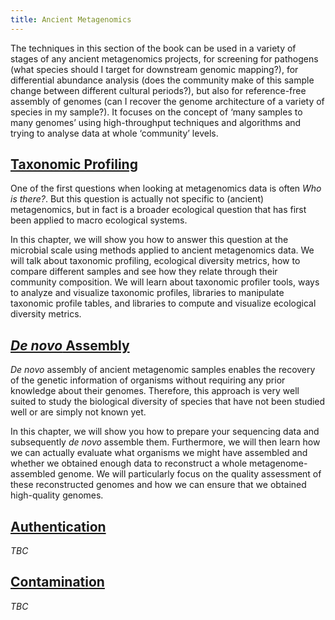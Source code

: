 ```yaml
---
title: Ancient Metagenomics
---
```


The techniques in this section of the book can be used in a variety of stages of any ancient metagenomics projects, for screening for pathogens (what species should I target for downstream genomic mapping?), for differential abundance analysis (does the community make of this sample change between different cultural periods?), but also for reference-free assembly of genomes (can I recover the genome architecture of a variety of species in my sample?). It focuses on the concept of 'many samples to many genomes' using high-throughput techniques and algorithms and trying to analyse data at whole 'community' levels.

## [Taxonomic Profiling](taxonomic-profiling.qmd)

One of the first questions when looking at metagenomics data is often _Who is there?_. But this question is actually not specific to (ancient) metagenomics, but in fact is a broader ecological question that has first been applied to macro ecological systems.

In this chapter, we will show you how to answer this question at the microbial scale using methods applied to ancient metagenomics data.
We will talk about taxonomic profiling, ecological diversity metrics, how to compare different samples and see how they relate through their community composition.
We will learn about taxonomic profiler tools, ways to analyze and visualize taxonomic profiles, libraries to manipulate taxonomic profile tables, and libraries to compute and visualize ecological diversity metrics.

## [_De novo_ Assembly](denovo-assembly.qmd)

_De novo_ assembly of ancient metagenomic samples enables the recovery of the genetic information of organisms without requiring any prior knowledge about their genomes. Therefore, this approach is very well suited to study the biological diversity of species that have not been studied well or are simply not known yet.

In this chapter, we will show you how to prepare your sequencing data and subsequently _de novo_ assemble them. Furthermore, we will then learn how we can actually evaluate what organisms we might have assembled and whether we obtained enough data to reconstruct a whole metagenome-assembled genome. We will particularly focus on the quality assessment of these reconstructed genomes and how we can ensure that we obtained high-quality genomes.

## [Authentication](authentication.qmd)


<!-- TODO -->

_TBC_

## [Contamination](contamination.qmd)


<!-- TODO -->

_TBC_

